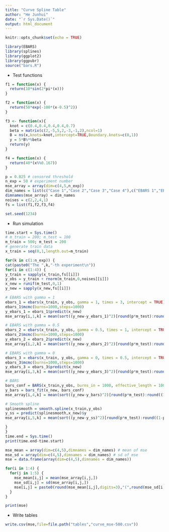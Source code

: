 ```yaml
---
title: "Curve Spline Table"
author: "He Junhui"
date: "`r Sys.Date()`"
output: html_document
---
```



```r
knitr::opts_chunk$set(echo = TRUE)
```

```r
library(EBARS)
library(splines)
library(ggplot2)
library(ggpubr)
source("bars.R")
```

+ Test functions
```r
f1 = function(x) {
  return(10*sin(2*pi*(x)))
}

f2 = function(x) {
  return(50*exp(-100*(x-0.5)^2))
}

f3 <- function(x){
  knot = c(0.4,0.4,0.4,0.4,0.7)
  beta = matrix(c(2,-5,5,2,-3,-1,2),ncol=1)
  B = ns(x,knots=knot,intercept=TRUE,Boundary.knots=c(0,1))
  y = 5*B%*%beta
  return(y)
}

f4 = function(x) {
  return(40*(x%%0.167))
}
```



```r
p = 0.025 # censored threshold
n_exp = 50 # experiment number
mse_array = array(dim=c(4,5,n_exp))
dim_names = list(c("Case 1","Case 2","Case 3","Case 4"),c("EBARS 1","EBARS 2","EBARS 3","BARS","Smooth Spline"))
dimnames(mse_array) = dim_names
noises = c(2,2,4,1)
fs = list(f1,f2,f3,f4)
```

```r
set.seed(1234)
```

+ Run simulation

```r
time.start = Sys.time()
# m_train = 200; m_test = 100
m_train = 500; m_test = 200
# generate train data
x_train = seq(0,1,length.out=m_train)

for(k in c(1:n_exp)) {
cat(paste0("The ",k,"-th experiment\n"))
for(i in c(1:4)) {
y_train = sapply(x_train,fs[[i]])
y_obs = y_train + rnorm(m_train,0,noises[[i]])
x_new = runif(m_test,0,1)
y_new = sapply(x_new,fs[[i]])

# EBARS with gamma = 1
ebars_1 = ebars(x_train, y_obs, gamma = 1, times = 3, intercept = TRUE)
ebars_1$mcmc(burns=1000,steps=1000)
y_ebars_1 = ebars_1$predict(x_new)
mse_array[i,1,k] = mean(sort((y_new-y_ebars_1)^2)[round(p*m_test):round((1-p)*m_test)])

# EBARS with gamma = 0.5
ebars_2 = ebars(x_train, y_obs, gamma = 0.5, times = 1, intercept = TRUE)
ebars_2$mcmc(burns=1000,steps=1000)
y_ebars_2 = ebars_2$predict(x_new)
mse_array[i,2,k] = mean(sort((y_new-y_ebars_2)^2)[round(p*m_test):round((1-p)*m_test)])

# EBARS with gamma = 0
ebars_3 = ebars(x_train, y_obs, gamma = 0, times = 0.5, intercept = TRUE)
ebars_3$mcmc(burns=1000,steps=1000)
y_ebars_3 = ebars_3$predict(x_new)
mse_array[i,3,k] = mean(sort((y_new-y_ebars_3)^2)[round(p*m_test):round((1-p)*m_test)])

# BARS
bars_conf = BARS(x_train,y_obs, burns_in = 1000, effective_length = 1000)
y_bars = bars_fit(x_new, bars_conf)
mse_array[i,4,k] = mean(sort((y_new-y_bars)^2)[round(p*m_test):round((1-p)*m_test)])

# Smooth spline
splinesmooth = smooth.spline(x_train,y_obs)
y_ss = predict(splinesmooth,x_new)$y
mse_array[i,5,k] = mean(sort((y_new-y_ss)^2)[round(p*m_test):round((1-p)*m_test)])

}
}
time.end = Sys.time()
print(time.end-time.start)
```

```r
mse_mean = array(dim=c(4,5),dimnames = dim_names) # mean of mse
mse_sd = array(dim=c(4,5),dimnames = dim_names) # sd of mse
mse = data.frame(array(dim=c(4,5),dimnames = dim_names))

for(i in 1:4) {
  for(j in 1:5) {
    mse_mean[i,j] = mean(mse_array[i,j,])
    mse_sd[i,j] = sd(mse_array[i,j,])
    mse[i,j] = paste0(round(mse_mean[i,j],digits=3),"(",round(mse_sd[i,j],digits=3),")")
  }
}

print(mse)
```

+ Write tables
```r
write.csv(mse,file=file.path("tables","curve_mse-500.csv"))
```

